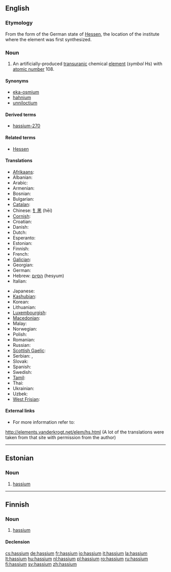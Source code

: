 {{also|Hassium}}
==English==

{{elements|Hs|bohrium|Bh|meitnerium|Mt}}

===Etymology===
From the {{etyl|la}} form of the German state of [[w:Hessen|Hessen]], the location of the institute where the element was first synthesized.

===Noun===
{{en-noun|-}}
{{wikipedia}}

# {{chemical element}} An artificially-produced [[transuranic]] chemical [[element]] (''symbol'' Hs) with [[atomic number]] 108.

====Synonyms====
* [[eka-osmium]] {{i|used before the element was discovered}}
* [[hahnium]] {{i|a name proposed by the [[w:IUPAC|IUPAC]], but rejected; see also '''[[dubnium]]'''}}
* [[unniloctium]] {{i|used before the element was officially named}}

====Derived terms====
* [[hassium-270]]

====Related terms====
* [[w:Hessen|Hessen]]

====Translations====
{{trans-top|chemical element with atomic number 108}}
* [[Afrikaans]]: {{t-|af|hassium|xs=Afrikaans}}
* Albanian: {{t|sq|hasium|xs=Albanian}}
* Arabic: {{t|ar|هسيوم|m|tr=hásyum|sc=Arab}}
* Armenian: {{t-|hy|հասիում|tr=hasium|sc=Hayeren|xs=Armenian}}
* Bosnian: {{t-|bs|hassij}}
* Bulgarian: {{t|bg|хасий|m|tr=khásij|sc=Cyrl}}
* [[Catalan]]: {{t-|ca|hassi}}
* Chinese: [[钅黑]] (hēi)
* [[Cornish]]: {{t|kw|hassyum|xs=Cornish}}
* Croatian: {{t-|hr|hassij}}
* Danish: {{t-|da|hassium}}
* Dutch: {{t+|nl|hassium|n}}
* Esperanto: {{t|eo|hasio|xs=Esperanto}}
* Estonian: {{t-|et|hassium}}
* Finnish: {{t+|fi|hassium}}
* French: {{t+|fr|hassium|m}}
* [[Galician]]: {{t+|gl|hassio|xs=Galician}}
* Georgian: {{t|ka|ჰასიუმი|tr=hasiumi|xs=Georgian}}
* German: {{t+|de|Hassium|n}}
* Hebrew: [[הסיום]] (hesyum)
* Italian: {{t-|it|hassio|m}}
{{trans-mid}}
* Japanese: {{t+|ja|ハッシウム|tr=hasshiumu|sc=Jpan}}
* [[Kashubian]]: {{t-|csb|has|xs=Kashubian}}
* Korean: {{t|ko|하슘|tr=hasyum|sc=Hang}}
* Lithuanian: {{t+|lt|hasis|xs=Lithuanian}}
* [[Luxembourgish]]: {{t-|lb|Hassium|xs=Luxembourgish}}
* [[Macedonian]]: {{t|mk|хасиум|m|tr=hásium|sc=Cyrl|xs=Macedonian}}
* Malay: {{t-|ms|hassium|xs=Malay}}
* Norwegian: {{t-|no|hassium}}
* Polish: {{t+|pl|has|m}}
* Romanian: {{t+|ro|hassiu|n}}
* Russian: {{t-|ru|хассий|m|tr=khássij|sc=Cyrl}}
* [[Scottish Gaelic]]: {{t|gd|haisiam|xs=Scottish Gaelic}}
* Serbian: {{t|sr|хасиjум|m|sc=Cyrl}}, {{t|sr|hasijum|m}}
* Slovak: {{t-|sk|hassium}}
* Spanish: {{t+|es|hassio|m}}
* Swedish: {{t+|sv|hassium}}
* [[Tamil]]: {{t|ta|ஹஸ்ஸியம்|tr=hassiyam|xs=Tamil}}
* Thai: {{t|th|แฮลเชียม|tr=haessiam|sc=Thai|xs=Thai}}
* Ukrainian: {{t|uk|хасiй|m|tr=khásij|sc=Cyrl|xs=Ukrainian}}
* Uzbek: {{t|uz|ганий|tr=ganii|sc=Cyrl|xs=Uzbek}}
* [[West Frisian]]: {{t-|fy|hassium|xs=West Frisian}}
{{trans-bottom}}

====External links====
* For more information refer to:
http://elements.vanderkrogt.net/elem/hs.html
(A lot of the translations were taken from that site with permission from the author)

----

==Estonian==

===Noun===
{{infl|et|noun}}

# {{chemical element|lang=et}} [[#English|hassium]]

----

==Finnish==
{{wikipedia|lang=fi}}

===Noun===
{{infl|fi|noun}}

# {{chemical element|lang=fi}} [[#English|hassium]]

====Declension====
{{fi-decl-risti|hassium}}

[[cs:hassium]]
[[de:hassium]]
[[fr:hassium]]
[[io:hassium]]
[[it:hassium]]
[[la:hassium]]
[[lt:hassium]]
[[hu:hassium]]
[[nl:hassium]]
[[pl:hassium]]
[[ro:hassium]]
[[ru:hassium]]
[[fi:hassium]]
[[sv:hassium]]
[[zh:hassium]]